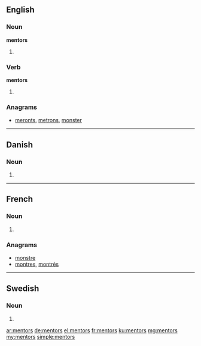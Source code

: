 ==English==

===Noun===
'''mentors'''

# {{plural of|mentor}}

===Verb===
'''mentors'''

# {{third-person singular of|mentor}}

===Anagrams===
* [[meronts#English|meronts]], [[metrons#English|metrons]], [[monster#English|monster]]

----

==Danish==

===Noun===
{{head|da|noun form|g=c}}

# {{form of|genitive singular indefinite|mentor|lang=da}}

----

==French==

===Noun===
{{head|fr|plural|g=m}}

# {{plural of|mentor|lang=fr}}

===Anagrams===
* [[monstre#French|monstre]]
* [[montres#French|montres]], [[montrés#French|montrés]]

----

==Swedish==

===Noun===
{{head|sv|noun form}}

# {{sv-noun-form-indef-gen|mentor}}

[[ar:mentors]]
[[de:mentors]]
[[el:mentors]]
[[fr:mentors]]
[[ku:mentors]]
[[mg:mentors]]
[[my:mentors]]
[[simple:mentors]]
